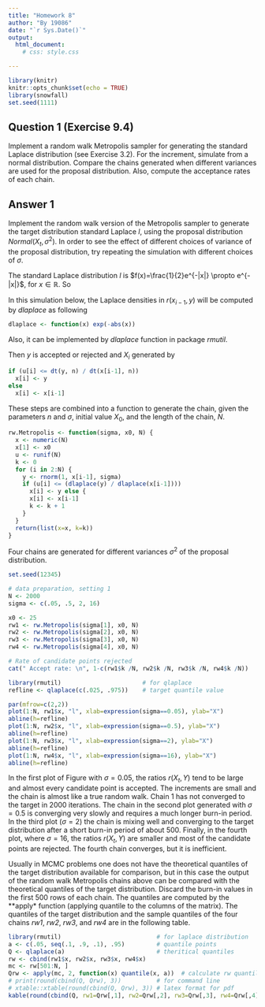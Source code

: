 ```yaml
---
title: "Homework 8"
author: "By 19086"
date: "`r Sys.Date()`"
output: 
  html_document:
    # css: style.css

---
```


```r
library(knitr)
knitr::opts_chunk$set(echo = TRUE)
library(snowfall)
set.seed(1111)
```

## Question 1 (Exercise 9.4)
Implement a random walk Metropolis sampler for generating the standard Laplace distribution (see Exercise 3.2). 
For the increment, simulate from a normal distribution. 
Compare the chains generated when different variances are used for the proposal distribution. 
Also, compute the acceptance rates of each chain.

## Answer 1

Implement the random walk version of the Metropolis sampler to generate the target distribution standard Laplace $l$, using the proposal distribution $Normal(X_t, \sigma^2)$. 
In order to see the effect of different choices of variance of the proposal distribution, try repeating the simulation with different choices of $\sigma$.

The standard Laplace distribution $l$ is $f(x)=\frac{1}{2}e^{-|x|} \propto e^{-|x|}$, for $x\in\mathbb{R}$. So
\begin{equation}
  r(x_t, y) = \frac{f(Y)}{f(X_t)} = \frac{e^{-|y|}}{e^{-|x_t|}}
\end{equation}

In this simulation below, the Laplace densities in $r(x_{i-1}, y)$ will be computed by *dlaplace* as following
```r
dlaplace <- function(x) exp(-abs(x))
```
Also, it can be implemented by *dlaplace* function in package *rmutil*.

Then $y$ is accepted or rejected and $X_i$ generated by 

```r
if (u[i] <= dt(y, n) / dt(x[i-1], n))
  x[i] <- y
else
  x[i] <- x[i-1]
```

These steps are combined into a function to generate the chain, given the parameters $n$ and $\sigma$, initial value $X_0$, and the length of the chain, $N$. 
```r
rw.Metropolis <- function(sigma, x0, N) {
  x <- numeric(N)
  x[1] <- x0
  u <- runif(N)
  k <- 0
  for (i in 2:N) {
    y <- rnorm(1, x[i-1], sigma)
    if (u[i] <= (dlaplace(y) / dlaplace(x[i-1])))
      x[i] <- y else {
      x[i] <- x[i-1]
      k <- k + 1
    }
  }
  return(list(x=x, k=k))
}
```

Four chains are generated for different variances $\sigma^2$ of the proposal distribution. 

```r
set.seed(12345)

# data preparation, setting 1
N <- 2000
sigma <- c(.05, .5, 2, 16)

x0 <- 25
rw1 <- rw.Metropolis(sigma[1], x0, N)
rw2 <- rw.Metropolis(sigma[2], x0, N)
rw3 <- rw.Metropolis(sigma[3], x0, N)
rw4 <- rw.Metropolis(sigma[4], x0, N)

# Rate of candidate points rejected
cat(" Accept rate: \n", 1-c(rw1$k /N, rw2$k /N, rw3$k /N, rw4$k /N))
```


```r
library(rmutil)                       # for qlaplace
refline <- qlaplace(c(.025, .975))    # target quantile value

par(mfrow=c(2,2))
plot(1:N, rw1$x, "l", xlab=expression(sigma==0.05), ylab="X")
abline(h=refline)
plot(1:N, rw2$x, "l", xlab=expression(sigma==0.5), ylab="X")
abline(h=refline)
plot(1:N, rw3$x, "l", xlab=expression(sigma==2), ylab="X")
abline(h=refline)
plot(1:N, rw4$x, "l", xlab=expression(sigma==16), ylab="X")
abline(h=refline)
```

In the first plot of Figure with $\sigma = 0.05$, the ratios $r(X_t,Y)$ tend to be large and almost every candidate point is accepted. 
The increments are small and the chain is almost like a true random walk. 
Chain 1 has not converged to the target in 2000 iterations. 
The chain in the second plot generated with $\sigma = 0.5$ is converging very slowly and requires a much longer burn-in period. 
In the third plot ($\sigma = 2$) the chain is mixing well and converging to the target distribution after a short burn-in period of about $500$. 
Finally, in the fourth plot, where $\sigma = 16$, the ratios $r(X_t,Y)$ are smaller and most of the candidate points are rejected. 
The fourth chain converges, but it is inefficient.

Usually in MCMC problems one does not have the theoretical quantiles of the target distribution available for comparison, but in this case the output
of the random walk Metropolis chains above can be compared with the theoretical quantiles of the target distribution. 
Discard the burn-in values in the first $500$ rows of each chain. 
The quantiles are computed by the **apply* function (applying quantile to the columns of the matrix). 
The quantiles of the target distribution and the sample quantiles of the four chains *rw1*, *rw2*, *rw3*, and *rw4* are in the following table.

```r
library(rmutil)                           # for laplace distribution
a <- c(.05, seq(.1, .9, .1), .95)         # quantile points
Q <- qlaplace(a)                          # theritical quantiles
rw <- cbind(rw1$x, rw2$x, rw3$x, rw4$x)   
mc <- rw[501:N, ]
Qrw <- apply(mc, 2, function(x) quantile(x, a))  # calculate rw quantiles
# print(round(cbind(Q, Qrw), 3))          # for command line
# xtable::xtable(round(cbind(Q, Qrw), 3)) # latex format for pdf
kable(round(cbind(Q, rw1=Qrw[,1], rw2=Qrw[,2], rw3=Qrw[,3], rw4=Qrw[,4]), 3), caption="Quantiles of Target Distribution and Chines")
```